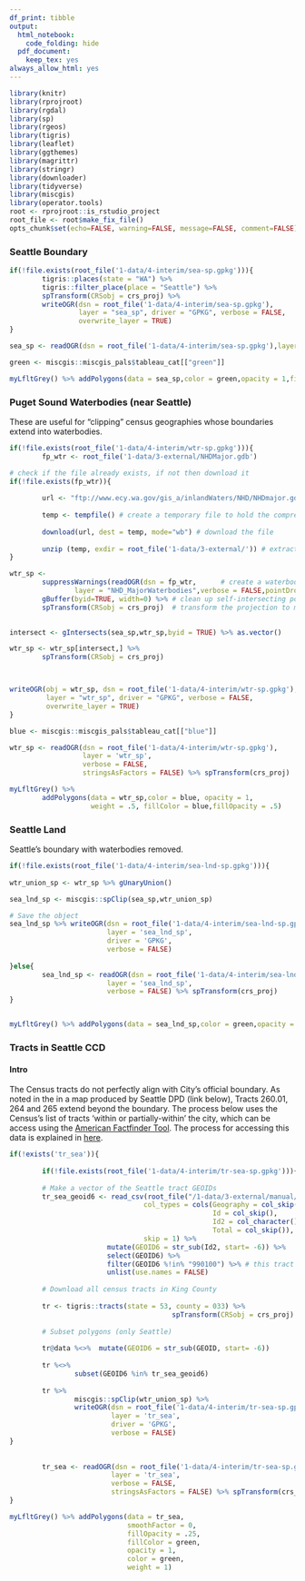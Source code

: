 ```yaml
---
df_print: tibble
output:
  html_notebook:
    code_folding: hide
  pdf_document:
    keep_tex: yes
always_allow_html: yes
---
```


```r
library(knitr)
library(rprojroot)
library(rgdal)
library(sp)
library(rgeos)
library(tigris)
library(leaflet)
library(ggthemes)
library(magrittr)
library(stringr)
library(downloader)
library(tidyverse)
library(miscgis)
library(operator.tools)
root <- rprojroot::is_rstudio_project
root_file <- root$make_fix_file()
opts_chunk$set(echo=FALSE, warning=FALSE, message=FALSE, comment=FALSE)
```

### Seattle Boundary

```r

if(!file.exists(root_file('1-data/4-interim/sea-sp.gpkg'))){
        tigris::places(state = "WA") %>%
        tigris::filter_place(place = "Seattle") %>%
        spTransform(CRSobj = crs_proj) %>% 
        writeOGR(dsn = root_file('1-data/4-interim/sea-sp.gpkg'),
                 layer = "sea_sp", driver = "GPKG", verbose = FALSE, 
                 overwrite_layer = TRUE)
}

sea_sp <- readOGR(dsn = root_file('1-data/4-interim/sea-sp.gpkg'),layer = "sea_sp",verbose = FALSE) %>% spTransform(crs_proj)

green <- miscgis::miscgis_pals$tableau_cat[["green"]]

myLfltGrey() %>% addPolygons(data = sea_sp,color = green,opacity = 1,fillColor = green,fillOpacity = .5)

```


### Puget Sound Waterbodies (near Seattle)
These are useful for "clipping" census geographies whose boundaries extend into waterbodies.

```r

if(!file.exists(root_file('1-data/4-interim/wtr-sp.gpkg'))){
        fp_wtr <- root_file('1-data/3-external/NHDMajor.gdb')

# check if the file already exists, if not then download it
if(!file.exists(fp_wtr)){
        
        url <- "ftp://www.ecy.wa.gov/gis_a/inlandWaters/NHD/NHDmajor.gdb.zip" # save the URL for the waterbodies data
        
        temp <- tempfile() # create a temporary file to hold the compressed download
        
        download(url, dest = temp, mode="wb") # download the file
        
        unzip (temp, exdir = root_file('1-data/3-external/')) # extract the ESRI geodatabase file to a project folder
}

wtr_sp <-
        suppressWarnings(readOGR(dsn = fp_wtr,      # create a waterbodies shape
                layer = "NHD_MajorWaterbodies",verbose = FALSE,pointDropZ = TRUE)) %>%
        gBuffer(byid=TRUE, width=0) %>% # clean up self-intersecting polygons
        spTransform(CRSobj = crs_proj)  # transform the projection to match the project projection
        

intersect <- gIntersects(sea_sp,wtr_sp,byid = TRUE) %>% as.vector()

wtr_sp <- wtr_sp[intersect,] %>%
        spTransform(CRSobj = crs_proj)



writeOGR(obj = wtr_sp, dsn = root_file('1-data/4-interim/wtr-sp.gpkg'), 
         layer = "wtr_sp", driver = "GPKG", verbose = FALSE, 
         overwrite_layer = TRUE)
}

blue <- miscgis::miscgis_pals$tableau_cat[["blue"]]

wtr_sp <- readOGR(dsn = root_file('1-data/4-interim/wtr-sp.gpkg'),
                  layer = 'wtr_sp',
                  verbose = FALSE,
                  stringsAsFactors = FALSE) %>% spTransform(crs_proj)

myLfltGrey() %>% 
        addPolygons(data = wtr_sp,color = blue, opacity = 1, 
                    weight = .5, fillColor = blue,fillOpacity = .5)        

```

### Seattle Land
Seattle's boundary with waterbodies removed.

```r

if(!file.exists(root_file('1-data/4-interim/sea-lnd-sp.gpkg'))){
        
wtr_union_sp <- wtr_sp %>% gUnaryUnion()

sea_lnd_sp <- miscgis::spClip(sea_sp,wtr_union_sp)

# Save the object
sea_lnd_sp %>% writeOGR(dsn = root_file('1-data/4-interim/sea-lnd-sp.gpkg'),
                        layer = 'sea_lnd_sp',
                        driver = 'GPKG',
                        verbose = FALSE)
        
}else{
        sea_lnd_sp <- readOGR(dsn = root_file('1-data/4-interim/sea-lnd-sp.gpkg'),
                        layer = 'sea_lnd_sp',
                        verbose = FALSE) %>% spTransform(crs_proj)
}


myLfltGrey() %>% addPolygons(data = sea_lnd_sp,color = green,opacity = 1,fillColor = green,fillOpacity = .5)

```


### Tracts in Seattle CCD

#### Intro
The Census tracts do not perfectly align with City's official boundary. As noted in the in a map produced by Seattle DPD (link below), Tracts 260.01, 264 and 265 extend beyond the boundary. The process below uses the Census's list of tracts 'within or partially-within' the city, which can be access using the [American Factfinder Tool](https://factfinder.census.gov/faces/nav/jsf/pages/index.xhtml). The process for accessing this data is explained in [here](http://www.seattle.gov/dpd/cs/groups/pan/@pan/documents/web_informational/dpdd017051.pdf).

```r

if(!exists('tr_sea')){
        
        if(!file.exists(root_file('1-data/4-interim/tr-sea-sp.gpkg'))){
        
        # Make a vector of the Seattle tract GEOIDs
        tr_sea_geoid6 <- read_csv(root_file("/1-data/3-external/manual/DEC_10_SF1_H1_with_ann.csv"),
                                 col_types = cols(Geography = col_skip(), 
                                                  Id = col_skip(), 
                                                  Id2 = col_character(),
                                                  Total = col_skip()), 
                                 skip = 1) %>%
                        mutate(GEOID6 = str_sub(Id2, start= -6)) %>%
                        select(GEOID6) %>%
                        filter(GEOID6 %!in% "990100") %>% # this tract is the water around Seattle (population = 0)
                        unlist(use.names = FALSE)
        
        # Download all census tracts in King County
        
        tr <- tigris::tracts(state = 53, county = 033) %>%
                                        spTransform(CRSobj = crs_proj)
        
        # Subset polygons (only Seattle) 
        
        tr@data %<>%  mutate(GEOID6 = str_sub(GEOID, start= -6))
        
        tr %<>% 
                subset(GEOID6 %in% tr_sea_geoid6) 
         
        tr %>% 
                miscgis::spClip(wtr_union_sp) %>% 
                writeOGR(dsn = root_file('1-data/4-interim/tr-sea-sp.gpkg'),
                         layer = 'tr_sea',
                         driver = 'GPKG',
                         verbose = FALSE)
}
        
        
        tr_sea <- readOGR(dsn = root_file('1-data/4-interim/tr-sea-sp.gpkg'),
                         layer = 'tr_sea',
                         verbose = FALSE,
                         stringsAsFactors = FALSE) %>% spTransform(crs_proj)
}

myLfltGrey() %>% addPolygons(data = tr_sea,
                             smoothFactor = 0,
                             fillOpacity = .25,
                             fillColor = green,
                             opacity = 1, 
                             color = green, 
                             weight = 1)


```

